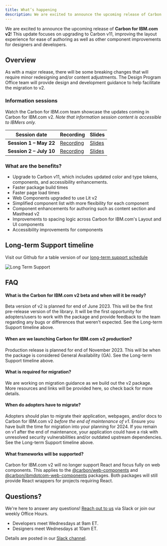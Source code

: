 ```yaml
---
title: What’s happening
description: We are excited to announce the upcoming release of Carbon for IBM.com v2! This update focuses on upgrading to Carbon v11, improving the layout experience for ease of authoring as well as other component improvements for designers and developers.
---
```


<PageDescription>

We are excited to announce the upcoming release of **Carbon for IBM.com v2**! This update focuses on upgrading to Carbon v11, improving the layout experience for ease of authoring as well as other component improvements for designers and developers.

</PageDescription>

## Overview

As with a major release, there will be some breaking changes that will require minor redesigning and/or content adjustments. The Design Program Office team will provide design and development guidance to help facilitate the migration to v2.

### Information sessions

Watch the Carbon for IBM.com team showcase the updates coming in Carbon for IBM.com v2. _Note that information session content is accessible to IBMers only._

| Session date | Recording | Slides |
| -------- | -------- | -------- |
| **Session 1 – May 22** | [Recording](https://ec.yourlearning.ibm.com/w3/playback/10372722) | [Slides](https://www.figma.com/proto/4FYUucHe9mN2r8V19Tlno3/Carbon-for-IBM.com-v2-Presentation?page-id=86%3A62780&type=design&node-id=86-65171&viewport=1899%2C8211%2C0.32&scaling=min-zoom) |
| **Session 2 – July 10** | [Recording](https://ec.yourlearning.ibm.com/w3/playback/10372711) | [Slides](https://www.figma.com/proto/oRxShbzUMUVPrsphNIYNgJ/Carbon-for-IBM.com-v2-Presentation-Pt-2?page-id=86%3A62780&type=design&node-id=86-65171&viewport=4255%2C18244%2C0.57&t=UH1o4elM9wL4Omn0-1&scaling=scale-down)

### What are the benefits?

- Upgrade to Carbon v11, which includes updated color and type tokens, components, and accessibility enhancements.
- Faster package build times
- Faster page load times
- Web Components upgraded to use Lit v2
- Simplified component list with more flexibility for each component
- Component enhancements for authoring such as content section and Masthead v2
- Improvements to spacing logic across Carbon for IBM.com's Layout and UI components
- Accessibility improvements for components

## Long-term Support timeline

Visit our Github for a table version of our [long-term support schedule](https://github.com/carbon-design-system/carbon-for-ibm-dotcom/blob/main/docs/release-schedule.md)

![Long Term Support](../../images/release-schedule/dotcom-lts.png)

## FAQ

#### What is the Carbon for IBM.com v2 beta and when will it be ready?

Beta version of v2 is planned for end of June 2023. This will be the first pre-release version of the library. It will be the first opportunity for adopters/users to work with the package and provide feedback to the team regarding any bugs or differences that weren’t expected. See the Long-term Support timeline above.

#### When are we launching Carbon for IBM.com v2 production?

Production release is planned for end of November 2023. This will be when the package is considered General Availability (GA). See the Long-term Support timeline above.

#### What is required for migration?

We are working on migration guidance as we build out the v2 package. More resources and links will be provided here, so check back for more details.

#### When do adopters have to migrate?

Adopters should plan to migrate their application, webpages, and/or docs to Carbon for IBM.com v2 _before the end of maintenance of v1_. Ensure you have built the time for migration into your planning for 2024. If you remain on v1 after the end of maintenance, your application could have a risk with unresolved security vulnerabilities and/or outdated upstream dependencies. See the Long-term Support timeline above.

#### What frameworks will be supported?

Carbon for IBM.com v2 will no longer support React and focus fully on web components. This applies to the [@carbon/web-components](https://github.com/carbon-design-system/carbon-for-ibm-dotcom/tree/main/packages/carbon-web-components) and [@carbon/ibmdotcom-web-components](https://github.com/carbon-design-system/carbon-for-ibm-dotcom/tree/main/packages/web-components) packages. Both packages will still provide React wrappers for projects requiring React.

## Questions?

We're here to answer any questions!
[Reach out to us](https://cognitive-app.slack.com/archives/C2PLX8GQ6) via Slack
or join our weekly Office Hours.

- Developers meet Wednesdays at 9am ET.
- Designers meet Wednesdays at 10am ET.

Details are posted in our
[Slack channel](https://cognitive-app.slack.com/archives/C2PLX8GQ6).
